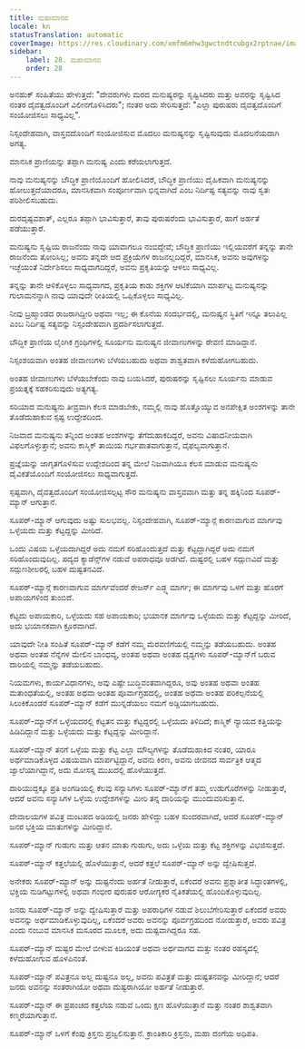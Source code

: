 ```yaml
---
title: ಮಹಾಮಾನವ
locale: kn
statusTranslation: automatic
coverImage: https://res.cloudinary.com/xmfm6mhw3gwctndtcubgx2rptnae/image/upload/v1741354419/small_cover_la_gran_rebelion_28716e29d2.webp
sidebar:
    label: 28. ಮಹಾಮಾನವ
    order: 28
---
```

ಅನಹುಕ್ ಸಂಹಿತೆಯು ಹೇಳುತ್ತದೆ: "ದೇವರುಗಳು ಮರದ ಮನುಷ್ಯರನ್ನು ಸೃಷ್ಟಿಸಿದರು ಮತ್ತು ಅವರನ್ನು ಸೃಷ್ಟಿಸಿದ ನಂತರ ದೈವತ್ವದೊಂದಿಗೆ ವಿಲೀನಗೊಳಿಸಿದರು"; ನಂತರ ಅದು ಸೇರಿಸುತ್ತದೆ: "ಎಲ್ಲಾ ಪುರುಷರು ದೈವತ್ವದೊಂದಿಗೆ ಸಂಯೋಜಿಸಲು ಸಾಧ್ಯವಿಲ್ಲ".

ನಿಸ್ಸಂದೇಹವಾಗಿ, ವಾಸ್ತವದೊಂದಿಗೆ ಸಂಯೋಜಿಸುವ ಮೊದಲು ಮನುಷ್ಯನನ್ನು ಸೃಷ್ಟಿಸುವುದು ಮೊದಲನೆಯದಾಗಿ ಅಗತ್ಯ.

ಮಾನಸಿಕ ಪ್ರಾಣಿಯನ್ನು ತಪ್ಪಾಗಿ ಮನುಷ್ಯ ಎಂದು ಕರೆಯಲಾಗುತ್ತದೆ.

ನಾವು ಮನುಷ್ಯನನ್ನು ಬೌದ್ಧಿಕ ಪ್ರಾಣಿಯೊಂದಿಗೆ ಹೋಲಿಸಿದರೆ, ಬೌದ್ಧಿಕ ಪ್ರಾಣಿಯು ದೈಹಿಕವಾಗಿ ಮನುಷ್ಯನನ್ನು ಹೋಲುತ್ತದೆಯಾದರೂ, ಮಾನಸಿಕವಾಗಿ ಸಂಪೂರ್ಣವಾಗಿ ಭಿನ್ನವಾಗಿದೆ ಎಂಬ ನಿರ್ದಿಷ್ಟ ಸತ್ಯವನ್ನು ನಾವು ಸ್ವತಃ ಪರಿಶೀಲಿಸಬಹುದು.

ದುರದೃಷ್ಟವಶಾತ್, ಎಲ್ಲರೂ ತಪ್ಪಾಗಿ ಭಾವಿಸುತ್ತಾರೆ, ತಾವು ಪುರುಷರೆಂದು ಭಾವಿಸುತ್ತಾರೆ, ಹಾಗೆ ಅರ್ಹತೆ ಪಡೆಯುತ್ತಾರೆ.

ಮನುಷ್ಯನು ಸೃಷ್ಟಿಯ ರಾಜನೆಂದು ನಾವು ಯಾವಾಗಲೂ ನಂಬಿದ್ದೇವೆ; ಬೌದ್ಧಿಕ ಪ್ರಾಣಿಯು ಇಲ್ಲಿಯವರೆಗೆ ತನ್ನನ್ನು ತಾನೇ ರಾಜನೆಂದು ತೋರಿಸಿಲ್ಲ; ಅವನು ತನ್ನದೇ ಆದ ಪ್ರಕ್ರಿಯೆಗಳ ರಾಜನಲ್ಲದಿದ್ದರೆ, ಮಾನಸಿಕ, ಅವನು ಅವುಗಳನ್ನು ಇಚ್ಛೆಯಂತೆ ನಿರ್ದೇಶಿಸಲು ಸಾಧ್ಯವಾಗದಿದ್ದರೆ, ಅವನು ಪ್ರಕೃತಿಯನ್ನು ಆಳಲು ಸಾಧ್ಯವಿಲ್ಲ.

ತನ್ನನ್ನು ತಾನೇ ಆಳಿಕೊಳ್ಳಲು ಸಾಧ್ಯವಾಗದ, ಪ್ರಕೃತಿಯ ಕಾಡು ಶಕ್ತಿಗಳ ಆಟಿಕೆಯಾಗಿ ಮಾರ್ಪಟ್ಟ ಮನುಷ್ಯನನ್ನು ಗುಲಾಮನನ್ನಾಗಿ ನಾವು ಯಾವುದೇ ರೀತಿಯಲ್ಲಿ ಒಪ್ಪಿಕೊಳ್ಳಲು ಸಾಧ್ಯವಿಲ್ಲ.

ನೀವು ಬ್ರಹ್ಮಾಂಡದ ರಾಜರಾಗಿದ್ದೀರಿ ಅಥವಾ ಇಲ್ಲ; ಈ ಕೊನೆಯ ಸಂದರ್ಭದಲ್ಲಿ, ಮನುಷ್ಯನ ಸ್ಥಿತಿಗೆ ಇನ್ನೂ ತಲುಪಿಲ್ಲ ಎಂಬ ನಿರ್ದಿಷ್ಟ ಸತ್ಯವನ್ನು ನಿಸ್ಸಂದೇಹವಾಗಿ ಪ್ರದರ್ಶಿಸಲಾಗುತ್ತದೆ.

ಬೌದ್ಧಿಕ ಪ್ರಾಣಿಯ ಲೈಂಗಿಕ ಗ್ರಂಥಿಗಳಲ್ಲಿ ಸೂರ್ಯನು ಮನುಷ್ಯನ ಜೀವಾಣುಗಳನ್ನು ಠೇವಣಿ ಮಾಡಿದ್ದಾನೆ.

ನಿಸ್ಸಂಶಯವಾಗಿ ಅಂತಹ ಜೀವಾಣುಗಳು ಬೆಳೆಯಬಹುದು ಅಥವಾ ಶಾಶ್ವತವಾಗಿ ಕಳೆದುಹೋಗಬಹುದು.

ಅಂತಹ ಜೀವಾಣುಗಳು ಬೆಳೆಯಬೇಕೆಂದು ನಾವು ಬಯಸಿದರೆ, ಪುರುಷರನ್ನು ಸೃಷ್ಟಿಸಲು ಸೂರ್ಯನು ಮಾಡುವ ಪ್ರಯತ್ನಕ್ಕೆ ಸಹಕರಿಸುವುದು ಅತ್ಯಗತ್ಯ.

ಸರಿಯಾದ ಮನುಷ್ಯನು ತೀವ್ರವಾಗಿ ಕೆಲಸ ಮಾಡಬೇಕು, ನಮ್ಮಲ್ಲಿ ನಾವು ಹೊತ್ತೊಯ್ಯುವ ಅನಪೇಕ್ಷಿತ ಅಂಶಗಳನ್ನು ತಾನೇ ತೊಡೆದುಹಾಕುವ ಸ್ಪಷ್ಟ ಉದ್ದೇಶದಿಂದ.

ನಿಜವಾದ ಮನುಷ್ಯನು ತನ್ನಿಂದ ಅಂತಹ ಅಂಶಗಳನ್ನು ತೆಗೆದುಹಾಕದಿದ್ದರೆ, ಅವನು ವಿಷಾದನೀಯವಾಗಿ ವಿಫಲಗೊಳ್ಳುತ್ತಾನೆ; ಅವನು ಕಾಸ್ಮಿಕ್ ತಾಯಿಯ ಗರ್ಭಪಾತವಾಗುತ್ತಾನೆ, ವೈಫಲ್ಯವಾಗುತ್ತಾನೆ.

ಪ್ರಜ್ಞೆಯನ್ನು ಜಾಗೃತಗೊಳಿಸುವ ಉದ್ದೇಶದಿಂದ ತನ್ನ ಮೇಲೆ ನಿಜವಾಗಿಯೂ ಕೆಲಸ ಮಾಡುವ ಮನುಷ್ಯನು ದೈವಿಕತೆಯೊಂದಿಗೆ ಸಂಯೋಜಿಸಲು ಸಾಧ್ಯವಾಗುತ್ತದೆ.

ಸ್ಪಷ್ಟವಾಗಿ, ದೈವತ್ವದೊಂದಿಗೆ ಸಂಯೋಜಿಸಲ್ಪಟ್ಟ ಸೌರ ಮನುಷ್ಯನು ವಾಸ್ತವವಾಗಿ ಮತ್ತು ತನ್ನ ಹಕ್ಕಿನಿಂದ ಸೂಪರ್-ಮ್ಯಾನ್ ಆಗುತ್ತಾನೆ.

ಸೂಪರ್-ಮ್ಯಾನ್ ಆಗುವುದು ಅಷ್ಟು ಸುಲಭವಲ್ಲ. ನಿಸ್ಸಂದೇಹವಾಗಿ, ಸೂಪರ್-ಮ್ಯಾನ್ಗೆ ಕಾರಣವಾಗುವ ಮಾರ್ಗವು ಒಳ್ಳೆಯದು ಮತ್ತು ಕೆಟ್ಟದ್ದನ್ನು ಮೀರಿದೆ.

ಒಂದು ವಿಷಯ ಒಳ್ಳೆಯದಾಗಿದ್ದರೆ ಅದು ನಮಗೆ ಸರಿಹೊಂದುತ್ತದೆ ಮತ್ತು ಕೆಟ್ಟದ್ದಾಗಿದ್ದರೆ ಅದು ನಮಗೆ ಸರಿಹೊಂದುವುದಿಲ್ಲ. ಪದ್ಯದ ಕ್ಯಾಡೆನ್ಸ್‌ಗಳ ನಡುವೆ ಅಪರಾಧವೂ ಅಡಗಿದೆ. ದುಷ್ಟರಲ್ಲಿ ಬಹಳ ಸದ್ಗುಣವಿದೆ ಮತ್ತು ಸದ್ಗುಣಶೀಲರಲ್ಲಿ ಬಹಳ ದುಷ್ಟತನವಿದೆ.

ಸೂಪರ್-ಮ್ಯಾನ್ಗೆ ಕಾರಣವಾಗುವ ಮಾರ್ಗವೆಂದರೆ ರೇಜರ್ಸ್ ಎಡ್ಜ್ನ ಮಾರ್ಗ; ಈ ಮಾರ್ಗವು ಒಳಗೆ ಮತ್ತು ಹೊರಗೆ ಅಪಾಯಗಳಿಂದ ತುಂಬಿದೆ.

ಕೆಟ್ಟದು ಅಪಾಯಕಾರಿ, ಒಳ್ಳೆಯದು ಸಹ ಅಪಾಯಕಾರಿ; ಭಯಾನಕ ಮಾರ್ಗವು ಒಳ್ಳೆಯದು ಮತ್ತು ಕೆಟ್ಟದ್ದನ್ನು ಮೀರಿದೆ, ಅದು ಭಯಾನಕವಾಗಿ ಕ್ರೂರವಾಗಿದೆ.

ಯಾವುದೇ ನೀತಿ ಸಂಹಿತೆ ಸೂಪರ್-ಮ್ಯಾನ್ ಕಡೆಗೆ ನಮ್ಮ ಮೆರವಣಿಗೆಯಲ್ಲಿ ನಮ್ಮನ್ನು ತಡೆಯಬಹುದು. ಅಂತಹ ಅಥವಾ ಅಂತಹ ನೆನ್ನೆಗಳ ಮೇಲಿನ ಬಾಂಧವ್ಯ, ಅಂತಹ ಅಥವಾ ಅಂತಹ ದೃಶ್ಯಗಳು ಸೂಪರ್-ಮ್ಯಾನ್‌ಗೆ ಬರುವ ದಾರಿಯಲ್ಲಿ ನಮ್ಮನ್ನು ತಡೆಯಬಹುದು.

ನಿಯಮಗಳು, ಕಾರ್ಯವಿಧಾನಗಳು, ಅವು ಎಷ್ಟೇ ಬುದ್ಧಿವಂತವಾಗಿದ್ದರೂ, ಅವು ಅಂತಹ ಅಥವಾ ಅಂತಹ ಮತಾಂಧತೆಯಲ್ಲಿ, ಅಂತಹ ಅಥವಾ ಅಂತಹ ಪೂರ್ವಾಗ್ರಹದಲ್ಲಿ, ಅಂತಹ ಅಥವಾ ಅಂತಹ ಪರಿಕಲ್ಪನೆಯಲ್ಲಿ ಸಿಲುಕಿಕೊಂಡರೆ ಸೂಪರ್-ಮ್ಯಾನ್ ಕಡೆಗೆ ಮುನ್ನಡೆಯಲು ನಮಗೆ ಅಡ್ಡಿಯಾಗಬಹುದು.

ಸೂಪರ್-ಮ್ಯಾನ್‌ಗೆ ಒಳ್ಳೆಯದರಲ್ಲಿ ಕೆಟ್ಟತನ ಮತ್ತು ಕೆಟ್ಟದ್ದರಲ್ಲಿ ಒಳ್ಳೆಯದು ತಿಳಿದಿದೆ; ಕಾಸ್ಮಿಕ್ ನ್ಯಾಯದ ಕತ್ತಿಯನ್ನು ಹಿಡಿದಿದ್ದಾನೆ ಮತ್ತು ಒಳ್ಳೆಯದು ಮತ್ತು ಕೆಟ್ಟದ್ದನ್ನು ಮೀರಿದ್ದಾನೆ.

ಸೂಪರ್-ಮ್ಯಾನ್ ತನಗೆ ಒಳ್ಳೆಯ ಮತ್ತು ಕೆಟ್ಟ ಎಲ್ಲಾ ಮೌಲ್ಯಗಳನ್ನು ತೊಡೆದುಹಾಕಿದ ನಂತರ, ಯಾರೂ ಅರ್ಥಮಾಡಿಕೊಳ್ಳದ ವಿಷಯವಾಗಿ ಮಾರ್ಪಟ್ಟಿದ್ದಾನೆ, ಅವನು ಕಿರಣ, ಅವನು ಜೀವನದ ಸಾರ್ವತ್ರಿಕ ಆತ್ಮದ ಜ್ವಾಲೆಯಾಗಿದ್ದಾನೆ, ಅದು ಮೋಸಸ್ನ ಮುಖದಲ್ಲಿ ಹೊಳೆಯುತ್ತದೆ.

ದಾರಿಯುದ್ದಕ್ಕೂ ಪ್ರತಿ ಅಂಗಡಿಯಲ್ಲಿ ಕೆಲವು ಸನ್ಯಾಸಿಗಳು ಸೂಪರ್-ಮ್ಯಾನ್‌ಗೆ ತಮ್ಮ ಉಡುಗೊರೆಗಳನ್ನು ನೀಡುತ್ತಾರೆ, ಆದರೆ ಅವನು ಸನ್ಯಾಸಿಗಳ ಒಳ್ಳೆಯ ಉದ್ದೇಶಗಳನ್ನು ಮೀರಿ ತನ್ನ ದಾರಿಯನ್ನು ಮುಂದುವರಿಸುತ್ತಾನೆ.

ದೇವಾಲಯಗಳ ಪವಿತ್ರ ಮಂಟಪದ ಅಡಿಯಲ್ಲಿ ಜನರು ಹೇಳಿದ್ದು ಬಹಳ ಸುಂದರವಾಗಿದೆ, ಆದರೆ ಸೂಪರ್-ಮ್ಯಾನ್ ಜನರ ಭಕ್ತಿಯ ಮಾತುಗಳನ್ನು ಮೀರಿದ್ದಾನೆ.

ಸೂಪರ್-ಮ್ಯಾನ್ ಗುಡುಗು ಮತ್ತು ಆತನ ಮಾತು ಗುಡುಗು, ಅದು ಒಳ್ಳೆಯ ಮತ್ತು ಕೆಟ್ಟ ಶಕ್ತಿಗಳನ್ನು ವಿಭಜಿಸುತ್ತದೆ.

ಸೂಪರ್-ಮ್ಯಾನ್ ಕತ್ತಲೆಯಲ್ಲಿ ಹೊಳೆಯುತ್ತಾನೆ, ಆದರೆ ಕತ್ತಲೆ ಸೂಪರ್-ಮ್ಯಾನ್ ಅನ್ನು ದ್ವೇಷಿಸುತ್ತದೆ.

ಅನೇಕರು ಸೂಪರ್-ಮ್ಯಾನ್ ಅನ್ನು ದುಷ್ಟನೆಂದು ಅರ್ಹತೆ ನೀಡುತ್ತಾರೆ, ಏಕೆಂದರೆ ಅವನು ಪ್ರಶ್ನಾತೀತ ಸಿದ್ಧಾಂತಗಳಲ್ಲಿ, ಭಕ್ತಿಯ ನುಡಿಗಟ್ಟುಗಳಲ್ಲಿ ಅಥವಾ ಗಂಭೀರ ಪುರುಷರ ಆರೋಗ್ಯಕರ ನೈತಿಕತೆಯಲ್ಲಿ ಹೊಂದಿಕೊಳ್ಳುವುದಿಲ್ಲ.

ಜನರು ಸೂಪರ್-ಮ್ಯಾನ್ ಅನ್ನು ದ್ವೇಷಿಸುತ್ತಾರೆ ಮತ್ತು ಅಪರಾಧಿಗಳ ನಡುವೆ ಶಿಲುಬೆಗೇರಿಸುತ್ತಾರೆ ಏಕೆಂದರೆ ಅವರು ಅವನನ್ನು ಅರ್ಥಮಾಡಿಕೊಳ್ಳುವುದಿಲ್ಲ, ಏಕೆಂದರೆ ಅವರು ಅವನನ್ನು ಪೂರ್ವಗ್ರಹದಿಂದ ನೋಡುತ್ತಾರೆ, ಅವರು ಪವಿತ್ರ ಎಂದು ನಂಬುವ ಮಾನಸಿಕ ಮಸೂರದ ಮೂಲಕ, ಅದು ದುಷ್ಟವಾಗಿದ್ದರೂ ಸಹ.

ಸೂಪರ್-ಮ್ಯಾನ್ ದುಷ್ಟರ ಮೇಲೆ ಬೀಳುವ ಕಿಡಿಯಂತೆ ಅಥವಾ ಅರ್ಥವಾಗದ ಮತ್ತು ನಂತರ ರಹಸ್ಯದಲ್ಲಿ ಕಳೆದುಹೋಗುವ ಹೊಳಪಿನಂತೆ.

ಸೂಪರ್-ಮ್ಯಾನ್ ಪವಿತ್ರನೂ ಅಲ್ಲ ದುಷ್ಟನೂ ಅಲ್ಲ, ಅವನು ಪವಿತ್ರತೆ ಮತ್ತು ದುಷ್ಟತನವನ್ನು ಮೀರಿದ್ದಾನೆ; ಆದರೆ ಜನರು ಅವನನ್ನು ಸಂತರಾಗಿಯೋ ಅಥವಾ ದುಷ್ಟರಾಗಿಯೋ ಅರ್ಹತೆ ನೀಡುತ್ತಾರೆ.

ಸೂಪರ್-ಮ್ಯಾನ್ ಈ ಪ್ರಪಂಚದ ಕತ್ತಲೆಯ ನಡುವೆ ಒಂದು ಕ್ಷಣ ಹೊಳೆಯುತ್ತಾನೆ ಮತ್ತು ನಂತರ ಶಾಶ್ವತವಾಗಿ ಕಣ್ಮರೆಯಾಗುತ್ತಾನೆ.

ಸೂಪರ್-ಮ್ಯಾನ್ ಒಳಗೆ ಕೆಂಪು ಕ್ರಿಸ್ತನು ಪ್ರಜ್ವಲಿಸುತ್ತಾನೆ. ಕ್ರಾಂತಿಕಾರಿ ಕ್ರಿಸ್ತನು, ಮಹಾ ದಂಗೆಯ ಅಧಿಪತಿ.

